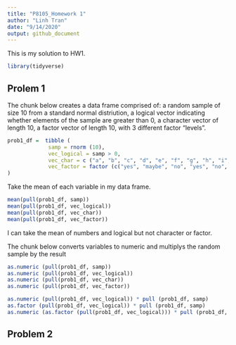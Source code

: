 ```yaml
---
title: "P8105_Homework 1"
author: "Linh Tran"
date: "9/14/2020"
output: github_document
---
```


This is my solution to HW1. 

```r
library(tidyverse)
```

## Prolem 1

The chunk below creates a data frame comprised of: a random sample of size 10 from a standard normal distriution, a logical vector indicating whether elements of the sample are greater than 0, a character vector of length 10, a factor vector of length 10, with 3 different factor "levels".

```r
prob1_df =  tibble (
             samp = rnorm (10),
             vec_logical = samp > 0,
             vec_char = c ("a", "b", "c", "d", "e", "f", "g", "h", "i", "j"),
             vec_factor = factor (c("yes", "maybe", "no", "yes", "no", "maybe", "yes", "no", "maybe", "yes"))
)
```

Take the mean of each variable in my data frame.

```r
mean(pull(prob1_df, samp))
mean(pull(prob1_df, vec_logical))
mean(pull(prob1_df, vec_char))
mean(pull(prob1_df, vec_factor))
```

I can take the mean of numbers and logical but not character or factor.

The chunk below converts variables to numeric and multiplys the random sample by the result
```r
as.numeric (pull(prob1_df, samp))
as.numeric (pull(prob1_df, vec_logical))
as.numeric (pull(prob1_df, vec_char))
as.numeric (pull(prob1_df, vec_factor))

as.numeric (pull(prob1_df, vec_logical)) * pull (prob1_df, samp)
as.factor (pull(prob1_df, vec_logical)) * pull (prob1_df, samp)
as.numeric (as.factor (pull(prob1_df, vec_logical))) * pull (prob1_df, samp)
```

## Problem 2

